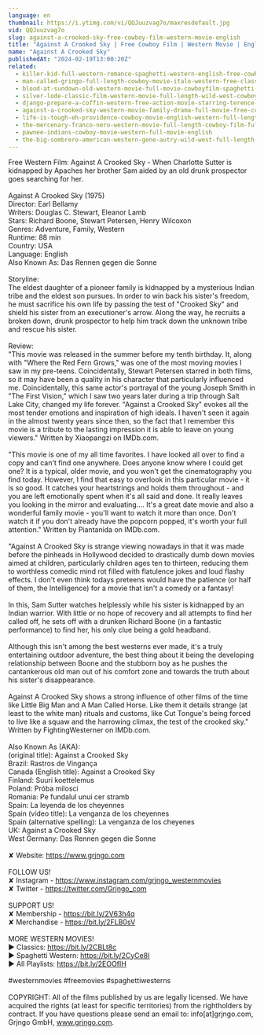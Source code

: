 ```yaml
---
language: en
thumbnail: https://i.ytimg.com/vi/QQJuuzvag7o/maxresdefault.jpg
vid: QQJuuzvag7o
slug: against-a-crooked-sky-free-cowboy-film-western-movie-english
title: "Against A Crooked Sky | Free Cowboy Film | Western Movie | English"
name: "Against A Crooked Sky"
publishedAt: "2024-02-19T13:00:20Z"
related:
  - killer-kid-full-western-romance-spaghetti-western-english-free-cowboy-film
  - man-called-gringo-full-length-cowboy-movie-italo-western-free-classic-movie
  - blood-at-sundown-old-western-movie-full-movie-cowboyfilm-spaghetti-western-english
  - silver-lode-classic-film-western-movie-full-length-wild-west-cowboy-movies-free-film
  - django-prepare-a-coffin-western-free-action-movie-starring-terence-hill-full-cowboy-film
  - against-a-crooked-sky-western-movie-family-drama-full-movie-free-cowboy-film-free-movie
  - life-is-tough-eh-providence-cowboy-movie-english-western-full-length
  - the-mercenary-franco-nero-western-movie-full-length-cowboy-film-full-movie
  - pawnee-indians-cowboy-movie-western-full-movie-english
  - the-big-sombrero-american-western-gene-autry-wild-west-full-length-english
---
```


Free Western Film: Against A Crooked Sky - When Charlotte Sutter is kidnapped by Apaches her brother Sam aided by an old drunk prospector goes searching for her.<br />
<br />
Against A Crooked Sky (1975)<br />
Director: Earl Bellamy<br />
Writers: Douglas C. Stewart, Eleanor Lamb<br />
Stars: Richard Boone, Stewart Petersen, Henry Wilcoxon<br />
Genres: Adventure, Family, Western <br />
Runtime: 88 min<br />
Country: USA<br />
Language: English<br />
Also Known As: Das Rennen gegen die Sonne<br />
<br />
Storyline:<br />
The eldest daughter of a pioneer family is kidnapped by a mysterious Indian tribe and the eldest son pursues. In order to win back his sister's freedom, he must sacrifice his own life by passing the test of "Crooked Sky" and shield his sister from an executioner's arrow. Along the way, he recruits a broken down, drunk prospector to help him track down the unknown tribe and rescue his sister.<br />
<br />
Review:<br />
"This movie was released in the summer before my tenth birthday. It, along with "Where the Red Fern Grows," was one of the most moving movies I saw in my pre-teens. Coincidentally, Stewart Petersen starred in both films, so it may have been a quality in his character that particularly influenced me. Coincidentally, this same actor's portrayal of the young Joseph Smith in "The First Vision," which I saw two years later during a trip through Salt Lake City, changed my life forever. "Against a Crooked Sky" evokes all the most tender emotions and inspiration of high ideals. I haven't seen it again in the almost twenty years since then, so the fact that I remember this movie is a tribute to the lasting impression it is able to leave on young viewers." Written by Xiaopangzi on IMDb.com.<br />
<br />
"This movie is one of my all time favorites. I have looked all over to find a copy and can't find one anywhere. Does anyone know where I could get one? It is a typical, older movie, and you won't get the cinematography you find today. However, I find that easy to overlook in this particular movie - it is so good. It catches your heartstrings and holds them throughout - and you are left emotionally spent when it's all said and done. It really leaves you looking in the mirror and evaluating.... It's a great date movie and also a wonderful family movie - you'll want to watch it more than once. Don't watch it if you don't already have the popcorn popped, it's worth your full attention." Written by Piantanida on IMDb.com.<br />
<br />
"Against A Crooked Sky is strange viewing nowadays in that it was made before the pinheads in Hollywood decided to drastically dumb down movies aimed at children, particularly children ages ten to thirteen, reducing them to worthless comedic mind rot filled with flatulence jokes and loud flashy effects. I don't even think todays preteens would have the patience (or half of them, the Intelligence) for a movie that isn't a comedy or a fantasy!<br />
<br />
In this, Sam Sutter watches helplessly while his sister is kidnapped by an Indian warrior. With little or no hope of recovery and all attempts to find her called off, he sets off with a drunken Richard Boone (in a fantastic performance) to find her, his only clue being a gold headband.<br />
<br />
Although this isn't among the best westerns ever made, it's a truly entertaining outdoor adventure, the best thing about it being the developing relationship between Boone and the stubborn boy as he pushes the cantankerous old man out of his comfort zone and towards the truth about his sister's disappearance.<br />
<br />
Against A Crooked Sky shows a strong influence of other films of the time like Little Big Man and A Man Called Horse. Like them it details strange (at least to the white man) rituals and customs, like Cut Tongue's being forced to live like a squaw and the harrowing climax, the test of the crooked sky." Written by FightingWesterner on IMDb.com.<br />
<br />
Also Known As (AKA):<br />
(original title): Against a Crooked Sky<br />
Brazil: Rastros de Vingança<br />
Canada (English title): Against a Crooked Sky<br />
Finland: Suuri koettelemus<br />
Poland: Próba milosci<br />
Romania: Pe fundalul unui cer stramb<br />
Spain: La leyenda de los cheyennes<br />
Spain (video title): La venganza de los cheyennes<br />
Spain (alternative spelling): La venganza de los cheyenes<br />
UK: Against a Crooked Sky<br />
West Germany: Das Rennen gegen die Sonne<br />
<br />
✘ Website: https://www.grjngo.com<br />
<br />
FOLLOW US!<br />
✘ Instagram - https://www.instagram.com/grjngo_westernmovies<br />
✘ Twitter - https://twitter.com/Grjngo_com<br />
<br />
SUPPORT US!<br />
✘ Membership - https://bit.ly/2V63h4q<br />
✘ Merchandise - https://bit.ly/2FLB0sV<br />
<br />
MORE WESTERN MOVIES! <br />
► Classics: https://bit.ly/2CBLt8c <br />
► Spaghetti Western: https://bit.ly/2CyCe8I <br />
► All Playlists: https://bit.ly/2EOOfIH <br />
<br />
#westernmovies #freemovies #spaghettiwesterns<br />
<br />
COPYRIGHT: All of the films published by us are legally licensed. We have acquired the rights (at least for specific territories) from the rightholders by contract. If you have questions please send an email to: info[at]grjngo.com, Grjngo GmbH, www.grjngo.com.